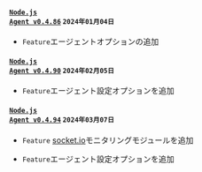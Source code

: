 #### <code class='changelog-service'><a href="../release-notes/nodejs/nodejs-0_4_86">Node.js Agent v0.4.86</a></code> <code class='changelog-date'>2024年01月04日</code>

- <code class="Feature">Feature</code>エージェントオプションの追加

#### <code class='changelog-service'><a href="../release-notes/nodejs/nodejs-0_4_90">Node.js Agent v0.4.90</a></code> <code class='changelog-date'>2024年02月05日</code>

- <code class="Feature">Feature</code>エージェント設定オプションを追加

#### <code class='changelog-service'><a href="../release-notes/nodejs/nodejs-0_4_94">Node.js Agent v0.4.94</a></code> <code class='changelog-date'>2024年03月07日</code>

- <code class="Feature">Feature</code> <a href="http://socket.io" target="_blank" rel="noopener noreferrer">socket.io</a>モニタリングモジュールを追加

- <code class="Feature">Feature</code>エージェント設定オプションを追加
